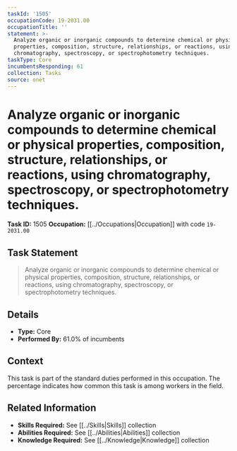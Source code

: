 ```yaml
---
taskId: '1505'
occupationCode: 19-2031.00
occupationTitle: ''
statement: >-
  Analyze organic or inorganic compounds to determine chemical or physical
  properties, composition, structure, relationships, or reactions, using
  chromatography, spectroscopy, or spectrophotometry techniques.
taskType: Core
incumbentsResponding: 61
collection: Tasks
source: onet
---
```

# Analyze organic or inorganic compounds to determine chemical or physical properties, composition, structure, relationships, or reactions, using chromatography, spectroscopy, or spectrophotometry techniques.

**Task ID:** 1505
**Occupation:** [[../Occupations|Occupation]] with code `19-2031.00`

## Task Statement

> Analyze organic or inorganic compounds to determine chemical or physical properties, composition, structure, relationships, or reactions, using chromatography, spectroscopy, or spectrophotometry techniques.

## Details

- **Type:** Core
- **Performed By:** 61.0% of incumbents

## Context

This task is part of the standard duties performed in this occupation. The percentage indicates how common this task is among workers in the field.

## Related Information

- **Skills Required:** See [[../Skills|Skills]] collection
- **Abilities Required:** See [[../Abilities|Abilities]] collection
- **Knowledge Required:** See [[../Knowledge|Knowledge]] collection
